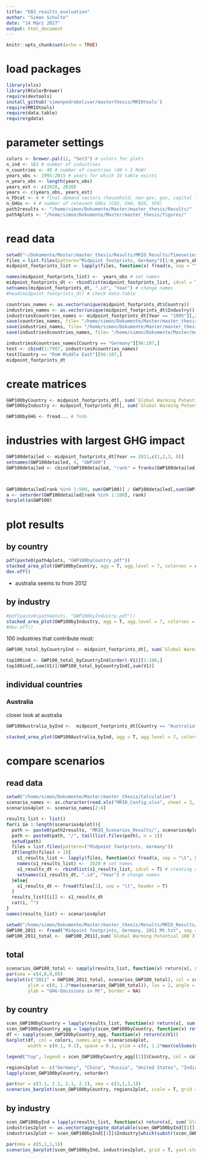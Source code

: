 ```yaml
---
title: "EB3_results_evaluation"
author: "Simon Schulte"
date: "14 März 2017"
output: html_document
---
```


```r
knitr::opts_chunk$set(echo = TRUE)
```

# load packages
```r
library(xlsx)
library(RColorBrewer)
require(devtools)
install_github('simonpedrobolivar/masterthesis/MRIOtools')
require(MRIOtools)
require(data.table)
require(gdata)
```


# parameter settings
```r
colors <- brewer.pal(12, "Set3") # colors for plots
n_ind <- 163 # number of industries
n_countries <- 49 # number of countries (40 + 1 RoW)
years_obs <- 1995:2015 # years for which IO table exists
n_years_obs <- length(years_obs)
years_est <- c(2020, 2030)
years <- c(years_obs, years_est)
n_FDcat <- 4 # final demand sectors (household, non-gov, gov, capital formation)
n_GHGs <- 4 # number of relevant GHGs (CO2, CH4, N2O, SF6)
path2results <- "/home/simon/Dokumente/Master/master_thesis/Results/"
path4plots <- "/home/simon/Dokumente/Master/master_thesis/figures/"
```


# read data
```r
setwd("~/Dokumente/Master/master_thesis/Results/MRIO_Results/Timeseries 1995 – 2015_2017_11_20__19_16_11")
files = list.files(pattern="Midpoint footprints, Germany")[1:n_years_obs]
midpoint_footprints_list <- lapply(files, function(x) fread(x, sep = "\t", header = T)) # read the files. List of data.tables. Each element of the list represents ONE year. 

names(midpoint_footprints_list) <-  years_obs # set names
midpoint_footprints_dt <- rbindlist(midpoint_footprints_list, idcol = T) # creating one large data.table 
setnames(midpoint_footprints_dt, ".id", "Year") # change names
#head(midpoint_footprints_dt) # check data.table
```


```r
countries_names <- as.vector(unique(midpoint_footprints_dt$Country))
industries_names <- as.vector(unique(midpoint_footprints_dt$Industry))
industriesXcountries_names <- midpoint_footprints_dt[Year == "1995"][,2:3]
save(countries_names, file= "/home/simon/Dokumente/Master/master_thesis/scripts/R/data/countries_names.RData")
save(industries_names, file= "/home/simon/Dokumente/Master/master_thesis/scripts/R/data/industries_names.RData")
save(industriesXcountries_names, file= "/home/simon/Dokumente/Master/master_thesis/scripts/R/data/industriesXcountries_names.RData")
```

```r
industriesXcountries_names[Country == "Germany"][96:107,]
test <- cbind(1:7987, industriesXcountries_names)
test[Country == "RoW Middle East"][96:107,]
midpoint_footprints_dt
```



# create matrices
```r
GWP100byCountry <- midpoint_footprints_dt[, sum(`Global Warming Potential 100`), by=.(Year, Country)]
GWP100byIndustry <- midpoint_footprints_dt[, sum(`Global Warming Potential 100`), by=.(Year, Industry)]

GWP100byGHG <- fread... # Todo
```

# industries with largest GHG impact
```r
GWP100detailed <- midpoint_footprints_dt[Year == 2011,c(1,2,3, 8)]
setnames(GWP100detailed, 4, "GWP100")
GWP100detailed <- cbind(GWP100detailed, "rank" = frankv(GWP100detailed, "GWP100", order = -1, ties.method = "min",na.last = "keep"))



GWP100detailed[rank %in% 1:500, sum(GWP100)] / GWP100detailed[,sum(GWP100)] # mit 500 industries > 90 % des GWP abgedeckt
a <- setorder(GWP100detailed[rank %in% 1:100], rank)
barplot(a$GWP100)


```



# plot results
## by country
```r
pdf(paste0(path4plots, "GWP100byCountry.pdf"))
stacked_area_plot(GWP100byCountry, agg = T, agg.level = 7, colorvec = colors, yaxt.steps = 100, xaxt.steps = 5, legend.pos = "topleft", ylab = "CO2-eq [Mt]", ylim.adjust = 150, legend.ncol = 3)
dev.off()
```
- australia seems to from 2012 

## by industry
```r
#pdf(paste0(path4plots, "GWP100byIndustry.pdf"))
stacked_area_plot(GWP100byIndustry, agg = T, agg.level = 7, colorvec = colors, yaxt.steps = 500, xaxt.steps = 5, legend.pos = "topleft", legend.ncol = 1, ylab = "CO2-eq [Mt]", ylim.adjust = 2000)
#dev.off()
```

100 industries that contribute most: 
```r
GWP100_total_byCountryInd <- midpoint_footprints_dt[, sum(`Global Warming Potential 100`), by=.(Industry, Country)]

top100ind <- GWP100_total_byCountryInd[order(-V1)][1:100,]
top100ind[,sum(V1)]/GWP100_total_byCountryInd[,sum(V1)]
```


## individual countries 
### Australia
closer look at australia
```r
GWP100Australia_byInd <-  midpoint_footprints_dt[Country == "Australia", sum(`Global Warming Potential 100`), by = .(Year, Industry)]#[,c(1,2,3,8)]

stacked_area_plot(GWP100Australia_byInd, agg = T, agg.level = 7, colorvec = colors, yaxt.steps = 10, xaxt.steps = 5, legend.pos = "topleft", legend.ncol = 1, ylab = "CO2-eq [Mt]", ylim.adjust = 20, legend.bty = "n")

```


# compare scenarios

## read data
```r
setwd("/home/simon/Dokumente/Master/master_thesis/Calculation")
scenario_names <- as.character(read.xls("MRIO_Config.xlsx", sheet = 2, header = TRUE, skip = 1)$Scenario.Setting.name)
scenarios4plot <- scenario_names[2:4]
```

```r
results_list <- list()
for(i in 1:length(scenarios4plot)){
  path <- paste0(path2results, "MRIO_Scenarios_Results/", scenarios4plot[i])
  path <- paste0(path, "/", tail(list.files(path), n = 1))
  setwd(path)
  files = list.files(pattern=("Midpoint footprints, Germany"))
  if(length(files) > 1){
    s1_results_list <- lapply(files, function(x) fread(x, sep = "\t", header = T)) # read the files. List of data.tables. Each element of the list represents ONE year. 
    names(s1_results_list) <-  2020 # set names
    s1_results_dt <- rbindlist(s1_results_list, idcol = T) # creating one large data.table 
    setnames(s1_results_dt, ".id", "Year") # change names
  }else{
    s1_results_dt <- fread(files[1], sep = "\t", header = T)
  }
  results_list[[i]] <- s1_results_dt
  cat(i, "")
}
names(results_list) <- scenarios4plot
```

```r
setwd("/home/simon/Dokumente/Master/master_thesis/Results/MRIO_Results/Timeseries 1995 – 2015_2017_11_20__19_16_11")
GWP100_2011 <- fread("Midpoint footprints, Germany, 2011 Mt.txt", sep = "\t", header = T)
GWP100_2011_total <-  GWP100_2011[,sum(`Global Warming Potential 100`)] + results_list$Scenario_5$`Global Warming Potential 100`[nrow(results_list[[1]])]
```


## total
```r
scenarios_GWP100_total <- sapply(results_list, function(x) return(x[, sum(`Global Warming Potential 100`)]))
par(oma = c(4,0,0,0))
barplot(c("2011" = GWP100_2011_total, scenarios_GWP100_total), col = colors[4:7],  
        ylim = c(0, 1.3*max(scenarios_GWP100_total)), las = 2, angle = 90, 
        ylab = "GHG-Emissions in Mt", border = NA)
```

## by country
```r
scen_GWP100byCountry = lapply(results_list, function(x) return(x[, sum(`Global Warming Potential 100`), by = .(Country)]))
scen_GWP100byCountry_agg = lapply(scen_GWP100byCountry, function(x) return(aggregate_datatable(x, 8, col = "V1")))
df <- sapply(scen_GWP100byCountry_agg, function(x) return(x$V1))
barplot(df, col = colors, names.arg = scenarios4plot, 
        width = c(0.1, 0.1), space = 0.1, ylim = c(0, 1.2*max(colSums(df))), las = 2)

legend("top", legend = scen_GWP100byCountry_agg[[1]]$Country, col = colors)
```


```r
regions2plot <- c("Germany", "China", "Russia", "United States", "India", "RoW Middle East")
lapply(scen_GWP100byCountry, setorder)

par(mar = c(3.1, 2.1, 2.1, 2.1), oma = c(3,1,1,1))
scenarios_barplot(scen_GWP100byCountry, regions2plot, scale = T, grid = T, yaxt.steps = 10, col = colors[4:7], legend = T, ylim.adjust = 90)

```

## by industry

```r
scen_GWP100byInd = lapply(results_list, function(x) return(x[, sum(`Global Warming Potential 100`), by = .(Industry)]))
industries2plot <- as.vector(aggregate_datatable(scen_GWP100byInd[[1]], 8, "V1")$Industry[-9])
industries2plot <- scen_GWP100byInd[[1]]$Industry[which(substr(scen_GWP100byInd[[1]]$Industry, 1, 15 ) == "Production of e")]

```

```r

par(oma = c(5,1,1,1))
scenarios_barplot(scen_GWP100byInd, industries2plot, grid = T, yaxt.steps = 5, col = colors[4:7], ylim.adjust = 40, scale =T, legend.pos = "topleft", border = NA)

```





